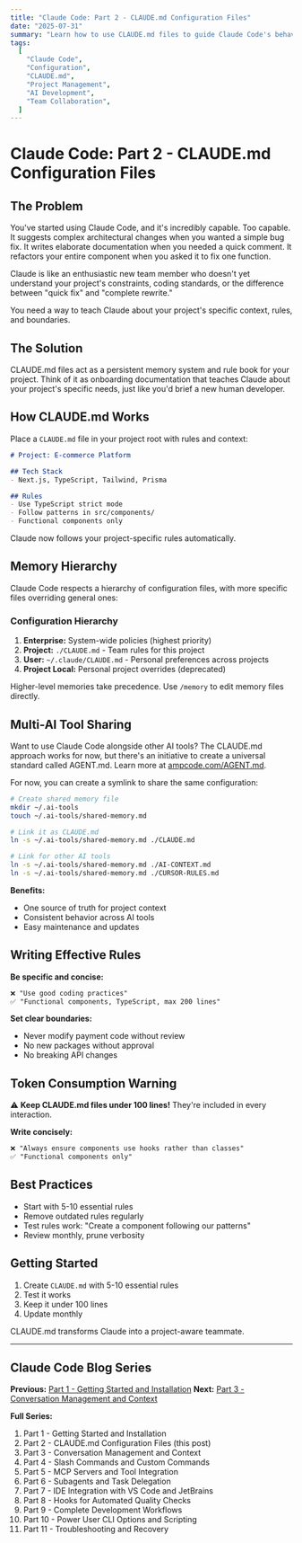 ```yaml
---
title: "Claude Code: Part 2 - CLAUDE.md Configuration Files"
date: "2025-07-31"
summary: "Learn how to use CLAUDE.md files to guide Claude Code's behavior, set project rules, and create consistent development patterns. Includes memory hierarchy, multi-AI tool sharing, and team collaboration strategies."
tags:
  [
    "Claude Code",
    "Configuration",
    "CLAUDE.md",
    "Project Management",
    "AI Development",
    "Team Collaboration",
  ]
---
```


# Claude Code: Part 2 - CLAUDE.md Configuration Files

## The Problem

You've started using Claude Code, and it's incredibly capable. Too capable. It suggests complex architectural changes when you wanted a simple bug fix. It writes elaborate documentation when you needed a quick comment. It refactors your entire component when you asked it to fix one function.

Claude is like an enthusiastic new team member who doesn't yet understand your project's constraints, coding standards, or the difference between "quick fix" and "complete rewrite."

You need a way to teach Claude about your project's specific context, rules, and boundaries.

## The Solution

CLAUDE.md files act as a persistent memory system and rule book for your project. Think of it as onboarding documentation that teaches Claude about your project's specific needs, just like you'd brief a new human developer.

## How CLAUDE.md Works

Place a `CLAUDE.md` file in your project root with rules and context:

```markdown
# Project: E-commerce Platform

## Tech Stack
- Next.js, TypeScript, Tailwind, Prisma

## Rules
- Use TypeScript strict mode
- Follow patterns in src/components/
- Functional components only
```

Claude now follows your project-specific rules automatically.

## Memory Hierarchy

Claude Code respects a hierarchy of configuration files, with more specific files overriding general ones:

### Configuration Hierarchy

1. **Enterprise:** System-wide policies (highest priority)
2. **Project:** `./CLAUDE.md` - Team rules for this project  
3. **User:** `~/.claude/CLAUDE.md` - Personal preferences across projects
4. **Project Local:** Personal project overrides (deprecated)

Higher-level memories take precedence. Use `/memory` to edit memory files directly.

## Multi-AI Tool Sharing

Want to use Claude Code alongside other AI tools? The CLAUDE.md approach works for now, but there's an initiative to create a universal standard called AGENT.md. Learn more at [ampcode.com/AGENT.md](https://ampcode.com/AGENT.md).

For now, you can create a symlink to share the same configuration:

```bash
# Create shared memory file
mkdir ~/.ai-tools
touch ~/.ai-tools/shared-memory.md

# Link it as CLAUDE.md
ln -s ~/.ai-tools/shared-memory.md ./CLAUDE.md

# Link for other AI tools
ln -s ~/.ai-tools/shared-memory.md ./AI-CONTEXT.md
ln -s ~/.ai-tools/shared-memory.md ./CURSOR-RULES.md
```

**Benefits:**

- One source of truth for project context
- Consistent behavior across AI tools
- Easy maintenance and updates

## Writing Effective Rules

**Be specific and concise:**
```markdown
❌ "Use good coding practices"
✅ "Functional components, TypeScript, max 200 lines"
```

**Set clear boundaries:**
- Never modify payment code without review
- No new packages without approval
- No breaking API changes


## Token Consumption Warning

⚠️ **Keep CLAUDE.md files under 100 lines!** They're included in every interaction.

**Write concisely:**
```markdown
❌ "Always ensure components use hooks rather than classes"
✅ "Functional components only"
```

## Best Practices

- Start with 5-10 essential rules
- Remove outdated rules regularly  
- Test rules work: "Create a component following our patterns"
- Review monthly, prune verbosity

## Getting Started

1. Create `CLAUDE.md` with 5-10 essential rules
2. Test it works
3. Keep it under 100 lines
4. Update monthly

CLAUDE.md transforms Claude into a project-aware teammate.

---

## Claude Code Blog Series

**Previous:** [Part 1 - Getting Started and Installation](./2025-07-30--claude-code-part-1-getting-started-installation)
**Next:** [Part 3 - Conversation Management and Context](./2025-08-01--claude-code-part-3-conversation-management-context)

**Full Series:**

1. Part 1 - Getting Started and Installation
2. Part 2 - CLAUDE.md Configuration Files (this post)
3. Part 3 - Conversation Management and Context
4. Part 4 - Slash Commands and Custom Commands
5. Part 5 - MCP Servers and Tool Integration
6. Part 6 - Subagents and Task Delegation
7. Part 7 - IDE Integration with VS Code and JetBrains
8. Part 8 - Hooks for Automated Quality Checks
9. Part 9 - Complete Development Workflows
10. Part 10 - Power User CLI Options and Scripting
11. Part 11 - Troubleshooting and Recovery
